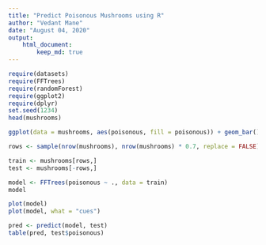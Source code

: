 ```yaml
---
title: "Predict Poisonous Mushrooms using R"
author: "Vedant Mane"
date: "August 04, 2020"
output:
    html_document:
        keep_md: true
---
```


```r
require(datasets)
require(FFTrees)
require(randomForest)
require(ggplot2)
require(dplyr)
set.seed(1234)
head(mushrooms)
```

```r
ggplot(data = mushrooms, aes(poisonous, fill = poisonous)) + geom_bar()
```

```r
rows <- sample(nrow(mushrooms), nrow(mushrooms) * 0.7, replace = FALSE)

train <- mushrooms[rows,]
test <- mushrooms[-rows,]

```

```r
model <- FFTrees(poisonous ~ ., data = train)
model
```
```r
plot(model)
plot(model, what = "cues")
```

```r
pred <- predict(model, test)
table(pred, test$poisonous)
```

